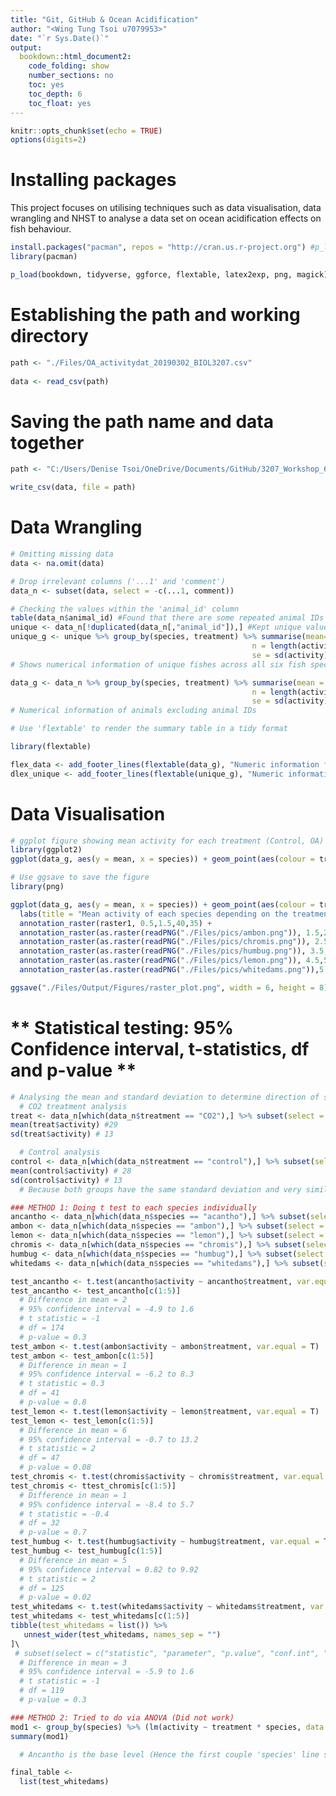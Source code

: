 ```yaml
---
title: "Git, GitHub & Ocean Acidification"
author: "<Wing Tung Tsoi u7079953>"
date: "`r Sys.Date()`"
output: 
  bookdown::html_document2:
    code_folding: show
    number_sections: no
    toc: yes
    toc_depth: 6
    toc_float: yes
---
```


```r
knitr::opts_chunk$set(echo = TRUE)
options(digits=2)
```

# **Installing packages**

This project focuses on utilising techniques such as data visualisation, data wrangling and NHST to analyse a data set on ocean acidification effects on fish behaviour.

```r

install.packages("pacman", repos = "http://cran.us.r-project.org") #p_load from 'pacman' package allows to seamlessly install many packages at once
library(pacman)

p_load(bookdown, tidyverse, ggforce, flextable, latex2exp, png, magick) # executes both 'install.packages' and library command

```


# **Establishing the path and working directory**

```r

path <- "./Files/OA_activitydat_20190302_BIOL3207.csv"
  
data <- read_csv(path)

```
# **Saving the path name and data together **

```r

path <- "C:/Users/Denise Tsoi/OneDrive/Documents/GitHub/3207_Workshop_6"

write_csv(data, file = path)

```


# **Data Wrangling**

```r
# Omitting missing data
data <- na.omit(data)
```

```r
# Drop irrelevant columns ('...1' and 'comment')
data_n <- subset(data, select = -c(...1, comment))

# Checking the values within the 'animal_id' column
table(data_n$animal_id) #Found that there are some repeated animal IDs (Not unique)
unique <- data_n[!duplicated(data_n[,"animal_id"]),] #Kept unique values
unique_g <- unique %>% group_by(species, treatment) %>% summarise(mean=mean(activity), 
                                                      n = length(activity), 
                                                      se = sd(activity) / sqrt(n))
# Shows numerical information of unique fishes across all six fish species for each treatment

data_g <- data_n %>% group_by(species, treatment) %>% summarise(mean = mean(activity), 
                                                      n = length(activity), 
                                                      se = sd(activity) / sqrt(n))
# Numerical information of animals excluding animal IDs

# Use 'flextable' to render the summary table in a tidy format

library(flextable)

flex_data <- add_footer_lines(flextable(data_g), "Numeric information for all species")
dlex_unique <- add_footer_lines(flextable(unique_g), "Numeric information for unique species")
```

# **Data Visualisation**

```r
# ggplot figure showing mean activity for each treatment (Control, OA) for each species.
library(ggplot2)
ggplot(data_g, aes(y = mean, x = species)) + geom_point(aes(colour = treatment)) + labs(title = "Mean activity of each species depending on the treatment", x = "Species", y = "Mean activity")

```

```r
# Use ggsave to save the figure
library(png)

ggplot(data_g, aes(y = mean, x = species)) + geom_point(aes(colour = treatment)) + 
  labs(title = "Mean activity of each species depending on the treatment", x = "Species", y = "Mean activity") +
  annotation_raster(raster1, 0.5,1.5,40,35) +
  annotation_raster(as.raster(readPNG("./Files/pics/ambon.png")), 1.5,2.5,40,35) +
  annotation_raster(as.raster(readPNG("./Files/pics/chromis.png")), 2.5,3.5, 40,35) +
  annotation_raster(as.raster(readPNG("./Files/pics/humbug.png")), 3.5,4.5, 40,35) +
  annotation_raster(as.raster(readPNG("./Files/pics/lemon.png")), 4.5,5.5,40,35) +
  annotation_raster(as.raster(readPNG("./Files/pics/whitedams.png")),5.5, 6.5, 40,35)

ggsave("./Files/Output/Figures/raster_plot.png", width = 6, height = 8)
```

# ** Statistical testing: 95% Confidence interval, t-statistics, df and p-value **

```r
# Analysing the mean and standard deviation to determine direction of statistical analysis
  # CO2 treatment analysis
treat <- data_n[which(data_n$treatment == "CO2"),] %>% subset(select = -c(loc, animal_id, sl, size))
mean(treat$activity) #29
sd(treat$activity) # 13

  # Control analysis
control <- data_n[which(data_n$treatment == "control"),] %>% subset(select = -c(loc, animal_id, sl, size))
mean(control$activity) # 28
sd(control$activity) # 13
  # Because both groups have the same standard deviation and very similar mean values, we can utilise the 2 sample t test

### METHOD 1: Doing t test to each species individually
ancantho <- data_n[which(data_n$species == "acantho"),] %>% subset(select = -c(loc, animal_id, sl, size))
ambon <- data_n[which(data_n$species == "ambon"),] %>% subset(select = -c(loc, animal_id, sl, size))
lemon <- data_n[which(data_n$species == "lemon"),] %>% subset(select = -c(loc, animal_id, sl, size))
chromis <- data_n[which(data_n$species == "chromis"),] %>% subset(select = -c(loc, animal_id, sl, size))
humbug <- data_n[which(data_n$species == "humbug"),] %>% subset(select = -c(loc, animal_id, sl, size))
whitedams <- data_n[which(data_n$species == "whitedams"),] %>% subset(select = -c(loc, animal_id, sl, size))

test_ancantho <- t.test(ancantho$activity ~ ancantho$treatment, var.equal = T)
test_ancantho <- test_ancantho[c(1:5)]
  # Difference in mean = 2
  # 95% confidence interval = -4.9 to 1.6
  # t statistic = -1
  # df = 174
  # p-value = 0.3
test_ambon <- t.test(ambon$activity ~ ambon$treatment, var.equal = T)
test_ambon <- test_ambon[c(1:5)]
  # Difference in mean = 1
  # 95% confidence interval = -6.2 to 8.3
  # t statistic = 0.3
  # df = 41
  # p-value = 0.8
test_lemon <- t.test(lemon$activity ~ lemon$treatment, var.equal = T)
test_lemon <- test_lemon[c(1:5)]
  # Difference in mean = 6
  # 95% confidence interval = -0.7 to 13.2
  # t statistic = 2
  # df = 47
  # p-value = 0.08
test_chromis <- t.test(chromis$activity ~ chromis$treatment, var.equal = T)
test_chromis <- ttest_chromis[c(1:5)]
  # Difference in mean = 1
  # 95% confidence interval = -8.4 to 5.7
  # t statistic = -0.4
  # df = 32
  # p-value = 0.7
test_humbug <- t.test(humbug$activity ~ humbug$treatment, var.equal = T)
test_humbug <- test_humbug[c(1:5)]
  # Difference in mean = 5
  # 95% confidence interval = 0.82 to 9.92
  # t statistic = 2
  # df = 125
  # p-value = 0.02
test_whitedams <- t.test(whitedams$activity ~ whitedams$treatment, var.equal = T) 
test_whitedams <- test_whitedams[c(1:5)]
tibble(test_whitedams = list()) %>% 
   unnest_wider(test_whitedams, names_sep = "")
]\
 # subset(select = c("statistic", "parameter", "p.value", "conf.int", "estimate"))
  # Difference in mean = 3
  # 95% confidence interval = -5.9 to 1.6
  # t statistic = -1
  # df = 119
  # p-value = 0.3

### METHOD 2: Tried to do via ANOVA (Did not work)
mod1 <- group_by(species) %>% (lm(activity ~ treatment * species, data = data_n)
summary(mod1)

  # Ancantho is the base level (Hence the first couple 'species' line shows the difference in means of that species compared to base level(Ancantho) when the treatment is held constant)
```

```r
final_table <- 
  list(test_whitedams)
```
